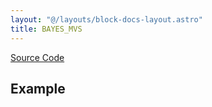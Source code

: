 ```yaml
---
layout: "@/layouts/block-docs-layout.astro"
title: BAYES_MVS
---
```



<PythonDocsDisplay docstring={docstring} />

[Source Code](https://github.com/flojoy-ai/blocks/blob/main/blocks/SCIPY/STATS/BAYES_MVS/BAYES_MVS.py)

## Example
